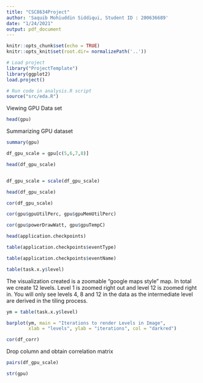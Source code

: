 ```yaml
---
title: "CSC8634Project"
author: 'Saquib Mohiuddin Siddiqui, Student ID : 200636689'
date: "1/24/2021"
output: pdf_document
---
```


```r
knitr::opts_chunk$set(echo = TRUE)
knitr::opts_knit$set(root.dir= normalizePath('..'))
```

```r
# Load project
library("ProjectTemplate")
library(ggplot2)
load.project()

# Run code in analysis.R script
source("src/eda.R")
```

Viewing GPU Data set 
```r
head(gpu)
```
Summarizing GPU dataset 
```r
summary(gpu)
```


```r
df_gpu_scale = gpu[c(5,6,7,8)]
```

```r
head(df_gpu_scale)
```
```r

```


```r
df_gpu_scale = scale(df_gpu_scale)
```

```r
head(df_gpu_scale)
```

```r
cor(df_gpu_scale)
```


```r
cor(gpu$gpuUtilPerc, gpu$gpuMemUtilPerc)
```

```r
cor(gpu$powerDrawWatt, gpu$gpuTempC)
```


```r
head(application.checkpoints)
```

```r
table(application.checkpoints$eventType)
```


```r
table(application.checkpoints$eventName)
```


```r
table(task.x.y$level)
```
The visualization created is a zoomable "google maps style" map. In total we create 12 levels. Level 1 is zoomed right out and level 12 is zoomed right in. You will only see levels 4, 8 and 12 in the data as the intermediate level are derived in the tiling process.

```r
ym = table(task.x.y$level)
```


```r
barplot(ym, main = "Iterations to render Levels in Image", 
        xlab = "levels", ylab = "iterations", col = "darkred")
```


```r
cor(df_corr)
```

Drop column and obtain correlation matrix 


```r
pairs(df_gpu_scale)
```


```r
str(gpu)
```

